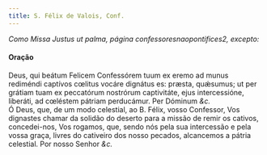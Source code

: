 ```yaml
---
title: S. Félix de Valois, Conf.
---
```


<em>Como Missa Justus ut palma, página confessoresnaopontifices2, excepto:</em>

<h4 class="text-center">Oração</h4>
<div class="grid grid-cols-2 gap-5">
  <span class="text-justify">
    Deus, qui beátum Felicem Confessórem tuum ex eremo ad munus rediméndi
    captívos cœlitus vocáre dignátus es: præsta, quǽsumus; ut per grátiam tuam
    ex peccatórum nostrórum captivitáte, ejus intercessióne, liberáti, ad
    cœléstem pátriam perducámur. Per Dóminum <em>&c.</em>
  </div>
  <span class="text-justify">
    Ó Deus, que, de um modo celestial, ao B. Félix, vosso Confessor, Vos
    dignastes chamar da solidão do deserto para a missão de remir os cativos,
    concedei-nos, Vos rogamos, que, sendo nós pela sua intercessão e pela vossa
    graça, livres do cativeiro dos nosso pecados, alcancemos a pátria celestial.
    Por nosso Senhor <em>&c.</em>
  </span>
</div>
